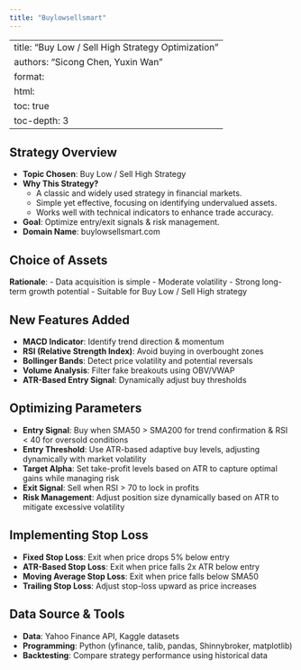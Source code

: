 ```yaml
---
title: "Buylowsellsmart"
---
```


---
title: "Buy Low / Sell High Strategy Optimization"
authors: "Sicong Chen, Yuxin Wan"
format:
  html:
    toc: true
    toc-depth: 3
---

## Strategy Overview

- **Topic Chosen**: Buy Low / Sell High Strategy
- **Why This Strategy?**
  - A classic and widely used strategy in financial markets.
  - Simple yet effective, focusing on identifying undervalued assets.
  - Works well with technical indicators to enhance trade accuracy.
- **Goal**: Optimize entry/exit signals & risk management.
- **Domain Name**: buylowsellsmart.com

## Choice of Assets

**Rationale**:
- Data acquisition is simple
- Moderate volatility
- Strong long-term growth potential
- Suitable for Buy Low / Sell High strategy

## New Features Added

- **MACD Indicator**: Identify trend direction & momentum
- **RSI (Relative Strength Index)**: Avoid buying in overbought zones
- **Bollinger Bands**: Detect price volatility and potential reversals
- **Volume Analysis**: Filter fake breakouts using OBV/VWAP
- **ATR-Based Entry Signal**: Dynamically adjust buy thresholds

## Optimizing Parameters

- **Entry Signal**: Buy when SMA50 > SMA200 for trend confirmation & RSI < 40 for oversold conditions
- **Entry Threshold**: Use ATR-based adaptive buy levels, adjusting dynamically with market volatility
- **Target Alpha**: Set take-profit levels based on ATR to capture optimal gains while managing risk
- **Exit Signal**: Sell when RSI > 70 to lock in profits
- **Risk Management**: Adjust position size dynamically based on ATR to mitigate excessive volatility

## Implementing Stop Loss

- **Fixed Stop Loss**: Exit when price drops 5% below entry
- **ATR-Based Stop Loss**: Exit when price falls 2x ATR below entry
- **Moving Average Stop Loss**: Exit when price falls below SMA50
- **Trailing Stop Loss**: Adjust stop-loss upward as price increases

## Data Source & Tools

- **Data**: Yahoo Finance API, Kaggle datasets
- **Programming**: Python (yfinance, talib, pandas, Shinnybroker, matplotlib)
- **Backtesting**: Compare strategy performance using historical data
